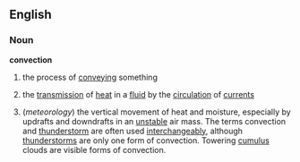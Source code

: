 ==English==

===Noun===
{{wikipedia}}
'''convection'''

# the process of [[conveying]] something
#{{physics}} the [[transmission]] of [[heat]] in a [[fluid]] by the [[circulation]] of [[current]]s
#(''meteorology'') the vertical movement of heat and moisture, especially by updrafts and downdrafts in an [[unstable]] air mass. The terms convection and [[thunderstorm]] are often used [[interchangeably]], although [[thunderstorm]]s are only one form of convection. Towering [[cumulus]] clouds are visible forms of convection.